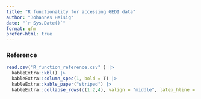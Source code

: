 ```yaml
---
title: "R functionality for accessing GEDI data"
author: "Johannes Heisig"
date: "`r Sys.Date()`"
format: gfm
prefer-html: true
---
```


### Reference

```r
read.csv("R_function_reference.csv" ) |> 
  kableExtra::kbl() |> 
  kableExtra::column_spec(1, bold = T) |> 
  kableExtra::kable_paper("striped") |> 
  kableExtra::collapse_rows(c(1:2,4), valign = "middle", latex_hline = "full")

```
